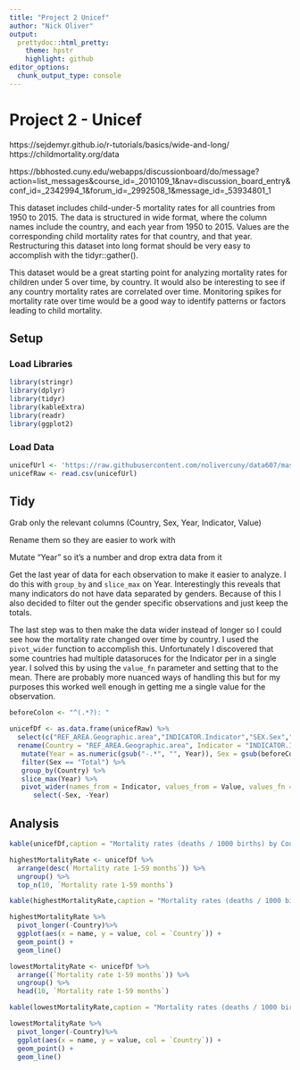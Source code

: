 ```yaml
---
title: "Project 2 Unicef"
author: "Nick Oliver"
output:
  prettydoc::html_pretty:
    theme: hpstr
    highlight: github
editor_options: 
  chunk_output_type: console
---
```


# Project 2 - Unicef

https://sejdemyr.github.io/r-tutorials/basics/wide-and-long/
https://childmortality.org/data

https://bbhosted.cuny.edu/webapps/discussionboard/do/message?action=list_messages&course_id=_2010109_1&nav=discussion_board_entry&conf_id=_2342994_1&forum_id=_2992508_1&message_id=_53934801_1

This dataset includes child-under-5 mortality rates for all countries from 1950 to 2015. The data is structured in wide format, where the column names include the country, and each year from 1950 to 2015. Values are the corresponding child mortality rates for that country, and that year. Restructuring this dataset into long format should be very easy to accomplish with the tidyr::gather().\

This dataset would be a great starting point for analyzing mortality rates for children under 5 over time, by country. It would also be interesting to see if any country mortality rates are correlated over time. Monitoring spikes for mortality rate over time would be a good way to identify patterns or factors leading to child mortality.

## Setup

### Load Libraries
```r
library(stringr)
library(dplyr)
library(tidyr)
library(kableExtra)
library(readr)
library(ggplot2)
```

### Load Data

```r
unicefUrl <- 'https://raw.githubusercontent.com/nolivercuny/data607/master/project2/datasets/childmortality/all_countries_dr_u5_5_9_10_14_15_24.csv'
unicefRaw <- read.csv(unicefUrl)
```

## Tidy

Grab only the relevant columns (Country, Sex, Year, Indicator, Value)

Rename them so they are easier to work with

Mutate "Year" so it's a number and drop extra data from it

Get the last year of data for each observation to make it easier to analyze. I do this with `group_by` and `slice_max` on Year. Interestingly this reveals that many indicators do not have data separated by genders. Because of this I also decided to filter out the gender specific observations and just keep the totals. 

The last step was to then make the data wider instead of longer so I could see how the mortality rate changed over time by country. I used the `pivot_wider` function to accomplish this. Unfortunately I discovered that some countries had multiple datasoruces for the Indicator per in a single year. I solved this by using the `value_fn` parameter and setting that to the mean. There are probably more nuanced ways of handling this but for my purposes this worked well enough in getting me a single value for the observation.

```r

beforeColon <- "^(.*?): "

unicefDf <- as.data.frame(unicefRaw) %>%
  select(c("REF_AREA.Geographic.area","INDICATOR.Indicator","SEX.Sex","TIME_PERIOD.Time.period","OBS_VALUE.Observation.Value" )) %>%
  rename(Country = "REF_AREA.Geographic.area", Indicator = "INDICATOR.Indicator", Sex = "SEX.Sex", Year = "TIME_PERIOD.Time.period", Value = "OBS_VALUE.Observation.Value") %>%
   mutate(Year = as.numeric(gsub("-.*", "", Year)), Sex = gsub(beforeColon, "", Sex),Country = gsub(beforeColon, "", Country),Indicator = gsub(beforeColon, "", Indicator)) %>% 
   filter(Sex == "Total") %>%
   group_by(Country) %>% 
   slice_max(Year) %>% 
   pivot_wider(names_from = Indicator, values_from = Value, values_fn = mean) %>%
      select(-Sex, -Year)
```

## Analysis

```r
kable(unicefDf,caption = "Mortality rates (deaths / 1000 births) by Country for year of 2029", format = "html") %>% kable_styling("striped") %>% scroll_box(width = "100%")
```

```r
highestMortalityRate <- unicefDf %>% 
  arrange(desc(`Mortality rate 1-59 months`)) %>%
  ungroup() %>%
  top_n(10, `Mortality rate 1-59 months`)

kable(highestMortalityRate,caption = "Mortality rates (deaths / 1000 births) by Country for year of 2029", format = "html") %>% kable_styling("striped") %>% scroll_box(width = "100%")


```

```r
highestMortalityRate %>% 
  pivot_longer(-Country)%>% 
  ggplot(aes(x = name, y = value, col = `Country`)) +
  geom_point() +
  geom_line()
```


```r
lowestMortalityRate <- unicefDf %>% 
  arrange((`Mortality rate 1-59 months`)) %>%
  ungroup() %>%
  head(10, `Mortality rate 1-59 months`)

kable(lowestMortalityRate,caption = "Mortality rates (deaths / 1000 births) by Country for year of 2029", format = "html") %>% kable_styling("striped") %>% scroll_box(width = "100%")


```

```r
lowestMortalityRate %>% 
  pivot_longer(-Country)%>% 
  ggplot(aes(x = name, y = value, col = `Country`)) +
  geom_point() +
  geom_line()
```